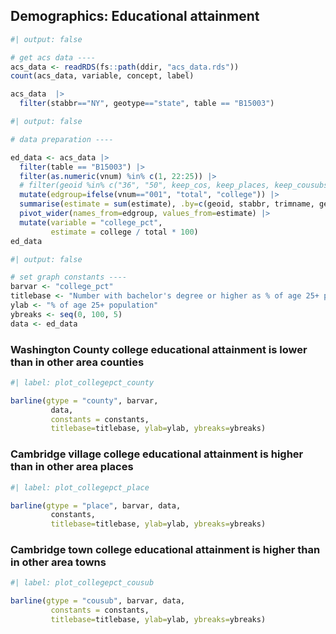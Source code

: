 
## Demographics: Educational attainment


```r
#| output: false

# get acs data ----
acs_data <- readRDS(fs::path(ddir, "acs_data.rds"))
count(acs_data, variable, concept, label)

acs_data  |> 
  filter(stabbr=="NY", geotype=="state", table == "B15003")

```


```r
#| output: false

# data preparation ----

ed_data <- acs_data |> 
  filter(table == "B15003") |> 
  filter(as.numeric(vnum) %in% c(1, 22:25)) |> 
  # filter(geoid %in% c("36", "50", keep_cos, keep_places, keep_cousubs)) |> 
  mutate(edgroup=ifelse(vnum=="001", "total", "college")) |> 
  summarise(estimate = sum(estimate), .by=c(geoid, stabbr, trimname, geotype, edgroup)) |>
  pivot_wider(names_from=edgroup, values_from=estimate) |> 
  mutate(variable = "college_pct",
         estimate = college / total * 100)
ed_data

```


```r
#| output: false

# set graph constants ----
barvar <- "college_pct"
titlebase <- "Number with bachelor's degree or higher as % of age 25+ population"
ylab <- "% of age 25+ population"
ybreaks <- seq(0, 100, 5)
data <- ed_data

```


### Washington County college educational attainment is lower than in other area counties

```r
#| label: plot_collegepct_county

barline(gtype = "county", barvar,
         data,
         constants = constants,
         titlebase=titlebase, ylab=ylab, ybreaks=ybreaks)

```

### Cambridge village college educational attainment is higher than in other area places

```r
#| label: plot_collegepct_place

barline(gtype = "place", barvar, data,
         constants,
         titlebase=titlebase, ylab=ylab, ybreaks=ybreaks)

```


### Cambridge town college educational attainment is higher than in other area towns

```r
#| label: plot_collegepct_cousub

barline(gtype = "cousub", barvar, data,
         constants = constants,
         titlebase=titlebase, ylab=ylab, ybreaks=ybreaks)

```

